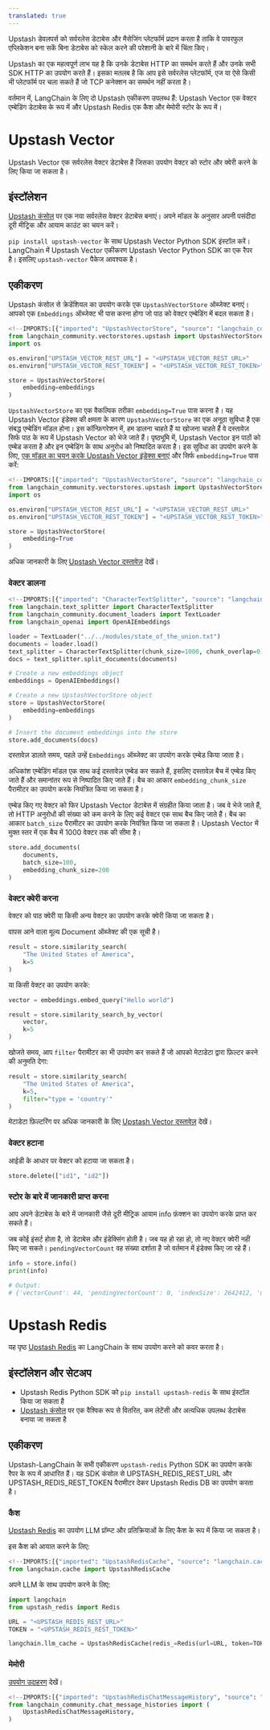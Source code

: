 ```yaml
---
translated: true
---
```


Upstash डेवलपर्स को सर्वरलेस डेटाबेस और मैसेजिंग प्लेटफॉर्म प्रदान करता है ताकि वे पावरफुल एप्लिकेशन बना सकें बिना डेटाबेस को स्केल करने की परेशानी के बारे में चिंता किए।

Upstash का एक महत्वपूर्ण लाभ यह है कि उनके डेटाबेस HTTP का समर्थन करते हैं और उनके सभी SDK HTTP का उपयोग करते हैं।
इसका मतलब है कि आप इसे सर्वरलेस प्लेटफॉर्म, एज या ऐसे किसी भी प्लेटफॉर्म पर चला सकते हैं जो TCP कनेक्शन का समर्थन नहीं करता है।

वर्तमान में, LangChain के लिए दो Upstash एकीकरण उपलब्ध हैं:
Upstash Vector एक वेक्टर एम्बेडिंग डेटाबेस के रूप में और Upstash Redis एक कैश और मेमोरी स्टोर के रूप में।

# Upstash Vector

Upstash Vector एक सर्वरलेस वेक्टर डेटाबेस है जिसका उपयोग वेक्टर को स्टोर और क्वेरी करने के लिए किया जा सकता है।

## इंस्टॉलेशन

[Upstash कंसोल](https://console.upstash.com/vector) पर एक नया सर्वरलेस वेक्टर डेटाबेस बनाएं।
अपने मॉडल के अनुसार अपनी पसंदीदा दूरी मीट्रिक और आयाम काउंट का चयन करें।

`pip install upstash-vector` के साथ Upstash Vector Python SDK इंस्टॉल करें।
LangChain में Upstash Vector एकीकरण Upstash Vector Python SDK का एक रैपर है। इसलिए `upstash-vector` पैकेज आवश्यक है।

## एकीकरण

Upstash कंसोल से क्रेडेंशियल का उपयोग करके एक `UpstashVectorStore` ऑब्जेक्ट बनाएं।
आपको एक `Embeddings` ऑब्जेक्ट भी पास करना होगा जो पाठ को वेक्टर एम्बेडिंग में बदल सकता है।

```python
<!--IMPORTS:[{"imported": "UpstashVectorStore", "source": "langchain_community.vectorstores.upstash", "docs": "https://api.python.langchain.com/en/latest/vectorstores/langchain_community.vectorstores.upstash.UpstashVectorStore.html", "title": "Upstash Vector"}]-->
from langchain_community.vectorstores.upstash import UpstashVectorStore
import os

os.environ["UPSTASH_VECTOR_REST_URL"] = "<UPSTASH_VECTOR_REST_URL>"
os.environ["UPSTASH_VECTOR_REST_TOKEN"] = "<UPSTASH_VECTOR_REST_TOKEN>"

store = UpstashVectorStore(
    embedding=embeddings
)
```

`UpstashVectorStore` का एक वैकल्पिक तरीका `embedding=True` पास करना है। यह Upstash Vector इंडेक्स की क्षमता के कारण `UpstashVectorStore` का एक अनूठा सुविधा है
एक संबद्ध एम्बेडिंग मॉडल होना। इस कॉन्फ़िगरेशन में, हम डालना चाहते हैं या खोजना चाहते हैं वे दस्तावेज़ सिर्फ पाठ के रूप में Upstash Vector को भेजे जाते हैं। पृष्ठभूमि में,
Upstash Vector इन पाठों को एम्बेड करता है और इन एम्बेडिंग के साथ अनुरोध को निष्पादित करता है। इस सुविधा का उपयोग करने के लिए, [एक मॉडल का चयन करके Upstash Vector इंडेक्स बनाएं](https://upstash.com/docs/vector/features/embeddingmodels#using-a-model)
और सिर्फ `embedding=True` पास करें:

```python
<!--IMPORTS:[{"imported": "UpstashVectorStore", "source": "langchain_community.vectorstores.upstash", "docs": "https://api.python.langchain.com/en/latest/vectorstores/langchain_community.vectorstores.upstash.UpstashVectorStore.html", "title": "Upstash Vector"}]-->
from langchain_community.vectorstores.upstash import UpstashVectorStore
import os

os.environ["UPSTASH_VECTOR_REST_URL"] = "<UPSTASH_VECTOR_REST_URL>"
os.environ["UPSTASH_VECTOR_REST_TOKEN"] = "<UPSTASH_VECTOR_REST_TOKEN>"

store = UpstashVectorStore(
    embedding=True
)
```

अधिक जानकारी के लिए [Upstash Vector दस्तावेज़](https://upstash.com/docs/vector/features/embeddingmodels) देखें।

### वेक्टर डालना

```python
<!--IMPORTS:[{"imported": "CharacterTextSplitter", "source": "langchain.text_splitter", "docs": "https://api.python.langchain.com/en/latest/character/langchain_text_splitters.character.CharacterTextSplitter.html", "title": "Upstash Vector"}, {"imported": "TextLoader", "source": "langchain_community.document_loaders", "docs": "https://api.python.langchain.com/en/latest/document_loaders/langchain_community.document_loaders.text.TextLoader.html", "title": "Upstash Vector"}, {"imported": "OpenAIEmbeddings", "source": "langchain_openai", "docs": "https://api.python.langchain.com/en/latest/embeddings/langchain_openai.embeddings.base.OpenAIEmbeddings.html", "title": "Upstash Vector"}]-->
from langchain.text_splitter import CharacterTextSplitter
from langchain_community.document_loaders import TextLoader
from langchain_openai import OpenAIEmbeddings

loader = TextLoader("../../modules/state_of_the_union.txt")
documents = loader.load()
text_splitter = CharacterTextSplitter(chunk_size=1000, chunk_overlap=0)
docs = text_splitter.split_documents(documents)

# Create a new embeddings object
embeddings = OpenAIEmbeddings()

# Create a new UpstashVectorStore object
store = UpstashVectorStore(
    embedding=embeddings
)

# Insert the document embeddings into the store
store.add_documents(docs)
```

दस्तावेज़ डालते समय, पहले उन्हें `Embeddings` ऑब्जेक्ट का उपयोग करके एम्बेड किया जाता है।

अधिकांश एम्बेडिंग मॉडल एक साथ कई दस्तावेज़ एम्बेड कर सकते हैं, इसलिए दस्तावेज़ बैच में एम्बेड किए जाते हैं और समानांतर रूप से निष्पादित किए जाते हैं।
बैच का आकार `embedding_chunk_size` पैरामीटर का उपयोग करके नियंत्रित किया जा सकता है।

एम्बेड किए गए वेक्टर को फिर Upstash Vector डेटाबेस में संग्रहीत किया जाता है। जब वे भेजे जाते हैं, तो HTTP अनुरोधों की संख्या को कम करने के लिए कई वेक्टर एक साथ बैच किए जाते हैं।
बैच का आकार `batch_size` पैरामीटर का उपयोग करके नियंत्रित किया जा सकता है। Upstash Vector में मुक्त स्तर में एक बैच में 1000 वेक्टर तक की सीमा है।

```python
store.add_documents(
    documents,
    batch_size=100,
    embedding_chunk_size=200
)
```

### वेक्टर क्वेरी करना

वेक्टर को पाठ क्वेरी या किसी अन्य वेक्टर का उपयोग करके क्वेरी किया जा सकता है।

वापस आने वाला मूल्य Document ऑब्जेक्ट की एक सूची है।

```python
result = store.similarity_search(
    "The United States of America",
    k=5
)
```

या किसी वेक्टर का उपयोग करके:

```python
vector = embeddings.embed_query("Hello world")

result = store.similarity_search_by_vector(
    vector,
    k=5
)
```

खोजते समय, आप `filter` पैरामीटर का भी उपयोग कर सकते हैं जो आपको मेटाडेटा द्वारा फ़िल्टर करने की अनुमति देगा:

```python
result = store.similarity_search(
    "The United States of America",
    k=5,
    filter="type = 'country'"
)
```

मेटाडेटा फ़िल्टरिंग पर अधिक जानकारी के लिए [Upstash Vector दस्तावेज़](https://upstash.com/docs/vector/features/filtering) देखें।

### वेक्टर हटाना

आईडी के आधार पर वेक्टर को हटाया जा सकता है।

```python
store.delete(["id1", "id2"])
```

### स्टोर के बारे में जानकारी प्राप्त करना

आप अपने डेटाबेस के बारे में जानकारी जैसे दूरी मीट्रिक आयाम info फ़ंक्शन का उपयोग करके प्राप्त कर सकते हैं।

जब कोई इंसर्ट होता है, तो डेटाबेस और इंडेक्सिंग होती है। जब यह हो रहा हो, तो नए वेक्टर क्वेरी नहीं किए जा सकते। `pendingVectorCount` वह संख्या दर्शाता है जो वर्तमान में इंडेक्स किए जा रहे हैं।

```python
info = store.info()
print(info)

# Output:
# {'vectorCount': 44, 'pendingVectorCount': 0, 'indexSize': 2642412, 'dimension': 1536, 'similarityFunction': 'COSINE'}
```

# Upstash Redis

यह पृष्ठ [Upstash Redis](https://upstash.com/redis) का LangChain के साथ उपयोग करने को कवर करता है।

## इंस्टॉलेशन और सेटअप

- Upstash Redis Python SDK को `pip install upstash-redis` के साथ इंस्टॉल किया जा सकता है
- [Upstash कंसोल](https://console.upstash.com) पर एक वैश्विक रूप से वितरित, कम लेटेंसी और अत्यधिक उपलब्ध डेटाबेस बनाया जा सकता है

## एकीकरण

Upstash-LangChain के सभी एकीकरण `upstash-redis` Python SDK का उपयोग करके रैपर के रूप में आधारित हैं।
यह SDK कंसोल से UPSTASH_REDIS_REST_URL और UPSTASH_REDIS_REST_TOKEN पैरामीटर देकर Upstash Redis DB का उपयोग करता है।

### कैश

[Upstash Redis](https://upstash.com/redis) का उपयोग LLM प्रॉम्प्ट और प्रतिक्रियाओं के लिए कैश के रूप में किया जा सकता है।

इस कैश को आयात करने के लिए:

```python
<!--IMPORTS:[{"imported": "UpstashRedisCache", "source": "langchain.cache", "docs": "https://api.python.langchain.com/en/latest/cache/langchain_community.cache.UpstashRedisCache.html", "title": "Upstash Vector"}]-->
from langchain.cache import UpstashRedisCache
```

अपने LLM के साथ उपयोग करने के लिए:

```python
import langchain
from upstash_redis import Redis

URL = "<UPSTASH_REDIS_REST_URL>"
TOKEN = "<UPSTASH_REDIS_REST_TOKEN>"

langchain.llm_cache = UpstashRedisCache(redis_=Redis(url=URL, token=TOKEN))
```

### मेमोरी

[उपयोग उदाहरण](/docs/integrations/memory/upstash_redis_chat_message_history) देखें।

```python
<!--IMPORTS:[{"imported": "UpstashRedisChatMessageHistory", "source": "langchain_community.chat_message_histories", "docs": "https://api.python.langchain.com/en/latest/chat_message_histories/langchain_community.chat_message_histories.upstash_redis.UpstashRedisChatMessageHistory.html", "title": "Upstash Vector"}]-->
from langchain_community.chat_message_histories import (
    UpstashRedisChatMessageHistory,
)
```
